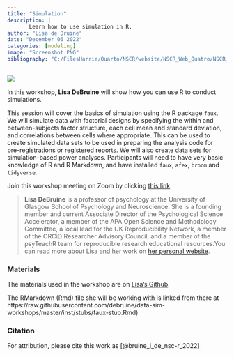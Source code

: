 ```yaml
---
title: "Simulation"
description: |
       Learn how to use simulation in R.
author: "Lisa de Bruine"
date: "December 06 2022"
categories: [modeling]
image: "Screenshot.PNG"
bibliography: "C:/FilesHarrie/Quarto/NSCR/website/NSCR_Web_Quatro/NSCR_Blog_Quarto/references/references.bib"
---
```


![](Screenshot.png)

In this workshop, **Lisa DeBruine** will show how you can use R to conduct simulations.

This session will cover the basics of simulation using the R package `faux`. We will simulate data with factorial designs by specifying the within and between-subjects factor structure, each cell mean and standard deviation, and correlations between cells where appropriate. This can be used to create simulated data sets to be used in preparing the analysis code for pre-registrations or registered reports. We will also create data sets for simulation-based power analyses. Participants will need to have very basic knowledge of R and R Markdown, and have installed `faux`, `afex`, `broom` and `tidyverse`.

Join this workshop meeting on Zoom by clicking [this link](https://us02web.zoom.us/j/87192854756?pwd=eTE5VnpWY2N4Rk1LVnRZdlBGdzdsdz09)

> **Lisa DeBruine** is a professor of psychology at the University of Glasgow School of Psychology and Neuroscience. She is a founding member and current Associate Director of the Psychological Science Accelerator, a member of the APA Open Science and Methodology Committee, a local lead for the UK Reproducibility Network, a member of the ORCiD Researcher Advisory Council, and a member of the psyTeachR team for reproducible research educational resources.You can read more about Lisa and her work on [her personal website](https://debruine.github.io/).

### Materials

The materials used in the workshop are on [Lisa's Github](https://debruine.github.io/data-sim-workshops/).

The RMarkdown (Rmd) file she will be working with is linked from there at https://raw.githubusercontent.com/debruine/data-sim-workshops/master/inst/stubs/faux-stub.Rmd)

### Citation

For attribution, please cite this work as [@bruine_l_de_nsc-r_2022]
